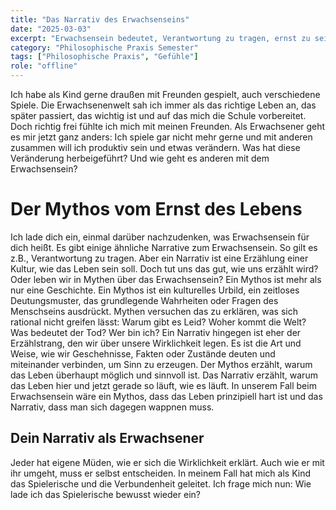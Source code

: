 ```yaml
---
title: "Das Narrativ des Erwachsenseins"
date: "2025-03-03"
excerpt: "Erwachsensein bedeutet, Verantwortung zu tragen, ernst zu sein, Leistung zu bringen, Sicherheit zu schaffen, Fehler zu vermeiden, Status zu erhalten. Aber stimmt das?"
category: "Philosophische Praxis Semester"
tags: ["Philosophische Praxis", "Gefühle"]
role: "offline"
---
```


Ich habe als Kind gerne draußen mit Freunden gespielt, auch verschiedene Spiele. Die Erwachsenenwelt sah ich immer als das richtige Leben an, das später passiert, das wichtig ist und auf das mich die Schule vorbereitet. Doch richtig frei fühlte ich mich mit meinen Freunden. Als Erwachsener geht es mir jetzt ganz anders: Ich spiele gar nicht mehr gerne und mit anderen zusammen will ich produktiv sein und etwas verändern. Was hat diese Veränderung herbeigeführt? Und wie geht es anderen mit dem Erwachsensein?

# Der Mythos vom Ernst des Lebens

Ich lade dich ein, einmal darüber nachzudenken, was Erwachsensein für dich heißt. Es gibt einige ähnliche Narrative zum Erwachsensein. So gilt es z.B., Verantwortung zu tragen. Aber ein Narrativ ist eine Erzählung einer Kultur, wie das Leben sein soll. Doch tut uns das gut, wie uns erzählt wird? Oder leben wir in Mythen über das Erwachsensein? Ein Mythos ist mehr als nur eine Geschichte. Ein Mythos ist ein kulturelles Urbild, ein zeitloses Deutungsmuster, das grundlegende Wahrheiten oder Fragen des Menschseins ausdrückt. Mythen versuchen das zu erklären, was sich rational nicht greifen lässt: Warum gibt es Leid? Woher kommt die Welt? Was bedeutet der Tod? Wer bin ich? Ein Narrativ hingegen ist eher der Erzählstrang, den wir über unsere Wirklichkeit legen. Es ist die Art und Weise, wie wir Geschehnisse, Fakten oder Zustände deuten und miteinander verbinden, um Sinn zu erzeugen. Der Mythos erzählt, warum das Leben überhaupt möglich und sinnvoll ist.
Das Narrativ erzählt, warum das Leben hier und jetzt gerade so läuft, wie es läuft. In unserem Fall beim Erwachsensein wäre ein Mythos, dass das Leben prinzipiell hart ist und das Narrativ, dass man sich dagegen wappnen muss.

## Dein Narrativ als Erwachsener

Jeder hat eigene Müden, wie er sich die Wirklichkeit erklärt. Auch wie er mit ihr umgeht, muss er selbst entscheiden. In meinem Fall hat mich als Kind das Spielerische und die Verbundenheit geleitet. Ich frage mich nun: Wie lade ich das Spielerische bewusst wieder ein?
